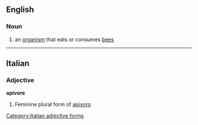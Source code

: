 ==English==

===Noun===
{{en-noun}}

# an [[organism]] that eats or consumes [[bee]]s

----

==Italian==

===Adjective===
'''apivore''' {{f}}

# Feminine plural form of [[apivoro]]

[[Category:Italian adjective forms]]